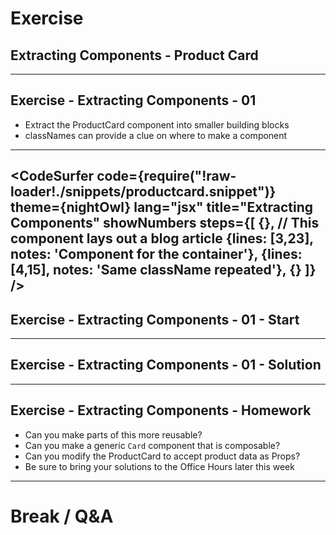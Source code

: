 

# Exercise 

## Extracting Components - Product Card 

---

## Exercise - Extracting Components - 01

* Extract the ProductCard component into smaller building blocks
* classNames can provide a clue on where to make a component

---
<CodeSurfer
  code={require("!raw-loader!./snippets/productcard.snippet")}
  theme={nightOwl}
  lang="jsx"
  title="Extracting Components"
  showNumbers
  steps={[
    {}, // This component lays out a blog article
    {lines: [3,23], notes: 'Component for the container'},
    {lines: [4,15], notes: 'Same className repeated'},
    {}
  ]}
/>
---

## Exercise - Extracting Components - 01 - Start 

<CodeSandbox src="https://codesandbox.io/embed/github/e-schultz/ts-js-react-training/tree/master/exercises/extracting-components-01-start?codemirror=1&fontsize=14&module=%2FREADME.md"/>

---

## Exercise - Extracting Components - 01 - Solution 

<CodeSandbox src="https://codesandbox.io/embed/github/e-schultz/ts-js-react-training/tree/master/exercises/extracting-components-01-end?codemirror=1&fontsize=14&module=%2FREADME.md"/>

---
## Exercise - Extracting Components - Homework

- Can you make parts of this more reusable?
- Can you make a generic `Card` component that is composable?
- Can you modify the ProductCard to accept product data as Props?
- Be sure to bring your solutions to the Office Hours later this week


---

# Break / Q&A


